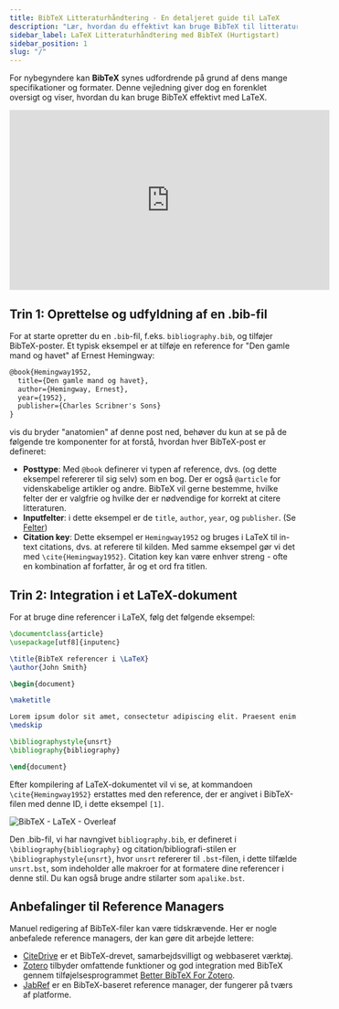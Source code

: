 ```yaml
---
title: BibTeX Litteraturhåndtering - En detaljeret guide til LaTeX
description: "Lær, hvordan du effektivt kan bruge BibTeX til litteraturhåndtering med LaTeX, fra at oprette en .bib-fil til at integrere den i dit LaTeX-dokument."
sidebar_label: LaTeX Litteraturhåndtering med BibTeX (Hurtigstart)
sidebar_position: 1
slug: "/"
---
```


For nybegyndere kan **BibTeX** synes udfordrende på grund af dens mange specifikationer og formater. Denne vejledning giver dog en forenklet oversigt og viser, hvordan du kan bruge BibTeX effektivt med LaTeX.

<iframe width="560" height="315" src="https://www.youtube.com/embed/bHD94qM0vyg" title="YouTube video player" frameborder="0" allow="accelerometer; autoplay; clipboard-write; encrypted-media; gyroscope; picture-in-picture; web-share" allowfullscreen></iframe>

## Trin 1: Oprettelse og udfyldning af en .bib-fil

For at starte opretter du en `.bib`-fil, f.eks. `bibliography.bib`, og tilføjer BibTeX-poster. Et typisk eksempel er at tilføje en reference for "Den gamle mand og havet" af Ernest Hemingway:

```latex
@book{Hemingway1952,
  title={Den gamle mand og havet},
  author={Hemingway, Ernest},
  year={1952},
  publisher={Charles Scribner's Sons}
}
```

vis du bryder "anatomien" af denne post ned, behøver du kun at se på de følgende tre komponenter for at forstå, hvordan hver BibTeX-post er defineret:

- **Posttype**: Med `@book` definerer vi typen af reference, dvs. (og dette eksempel refererer til sig selv) som en bog. Der er også `@article` for videnskabelige artikler og andre. BibTeX vil gerne bestemme, hvilke felter der er valgfrie og hvilke der er nødvendige for korrekt at citere litteraturen.
- **Inputfelter**: i dette eksempel er de `title`, `author`, `year`, og `publisher`. (Se [Felter](/fields))
- **Citation key**: Dette eksempel er `Hemingway1952` og bruges i LaTeX til in-text citations, dvs. at referere til kilden. Med samme eksempel gør vi det med `\cite{Hemingway1952}`. Citation key kan være enhver streng - ofte en kombination af forfatter, år og et ord fra titlen.

## Trin 2: Integration i et LaTeX-dokument

For at bruge dine referencer i LaTeX, følg det følgende eksempel:

```latex
\documentclass{article}
\usepackage[utf8]{inputenc}

\title{BibTeX referencer i \LaTeX}
\author{John Smith}

\begin{document}

\maketitle

Lorem ipsum dolor sit amet, consectetur adipiscing elit. Praesent enim urna, dapibus et bibendum vel, consectetur et turpis. Cras a molestie nulla. \cite{Hemingway1952}
\medskip

\bibliographystyle{unsrt}
\bibliography{bibliography}

\end{document}
```

Efter kompilering af LaTeX-dokumentet vil vi se, at kommandoen `\cite{Hemingway1952}` erstattes med den reference, der er angivet i BibTeX-filen med denne ID, i dette eksempel `[1]`.

![BibTeX - LaTeX - Overleaf](@site/static/img/tutorial/LaTeX_Overleaf_BibTeX-Example.png)

Den .bib-fil, vi har navngivet `bibliography.bib`, er defineret i `\bibliography{bibliography}` og citation/bibliografi-stilen er `\bibliographystyle{unsrt}`, hvor `unsrt` refererer til `.bst`-filen, i dette tilfælde `unsrt.bst`, som indeholder alle makroer for at formatere dine referencer i denne stil. Du kan også bruge andre stilarter som `apalike.bst`.

## Anbefalinger til Reference Managers

Manuel redigering af BibTeX-filer kan være tidskrævende. Her er nogle anbefalede reference managers, der kan gøre dit arbejde lettere:

- [CiteDrive](https://www.citedrive.com/) er et BibTeX-drevet, samarbejdsvilligt og webbaseret værktøj.
- [Zotero](https://www.zotero.org/) tilbyder omfattende funktioner og god integration med BibTeX gennem tilføjelsesprogrammet [Better BibTeX For Zotero](https://retorque.re/zotero-better-bibtex/).
- [JabRef](https://www.jabref.org/) er en BibTeX-baseret reference manager, der fungerer på tværs af platforme.
